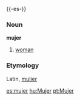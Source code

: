 {{-es-}}
===Noun===
'''mujer'''
#[[woman]]

===Etymology===
Latin, [[mulier]]

[[es:mujer]]
[[hu:Mujer]]
[[pt:Mujer]]